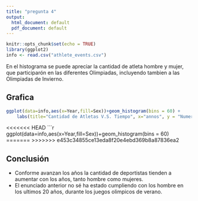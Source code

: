 ```yaml
---
title: "pregunta 4"
output:
  html_document: default
  pdf_document: default
---
```


```r
knitr::opts_chunk$set(echo = TRUE)
library(ggplot2)
info <- read.csv("athlete_events.csv")

```
En el histograma se puede apreciar la cantidad de atleta hombre y mujer, que participarón en las diferentes Olimpiadas, incluyendo tambien a las Olimpiadas de Invierno.

## Grafica

```r
ggplot(data=info,aes(x=Year,fill=Sex))+geom_histogram(bins = 60) +
    labs(title="Cantidad de Atletas V.S. Tiempo", x="annos", y = "Numero de Atletas")
```

<<<<<<< HEAD
```r
ggplot(data=info,aes(x=Year,fill=Sex))+geom_histogram(bins = 60)
=======
>>>>>>> e453c34855ce13eda8f20e4ebd369b8a87836ea2

## Conclusión
 * Conforme avanzan los años la cantidad de deportistas tienden a  aumentar con los años, tanto hombre como mujeres.
 * El enunciado anterior no sé ha estado cumpliendo con los hombre en los ultimos 20 años, durante los juegos olimpicos
de verano.


